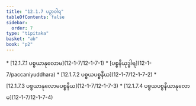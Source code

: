 ```yaml
---
title: "12.1.7 ပဉှာဝါရ"
tableOfContents: false
sidebar:
  order: 7
type: "tipitaka"
basket: "ab"
book: "p2"
---
```



<DynamicBreadcrumb />



<TableOfContents book="p2" section="12.1.7">
* [12.1.7.1 ပစ္စယာနုလောမ](12-1-7/12-1-7-1)
* [ပစ္စနီယုဒ္ဓါရ](12-1-7/paccaniyuddhara)
* [12.1.7.2 ပစ္စယပစ္စနီယ](12-1-7/12-1-7-2)
* [12.1.7.3 ပစ္စယာနုလောမပစ္စနီယ](12-1-7/12-1-7-3)
* [12.1.7.4 ပစ္စယပစ္စနီယာနုလောမ](12-1-7/12-1-7-4)
</TableOfContents>